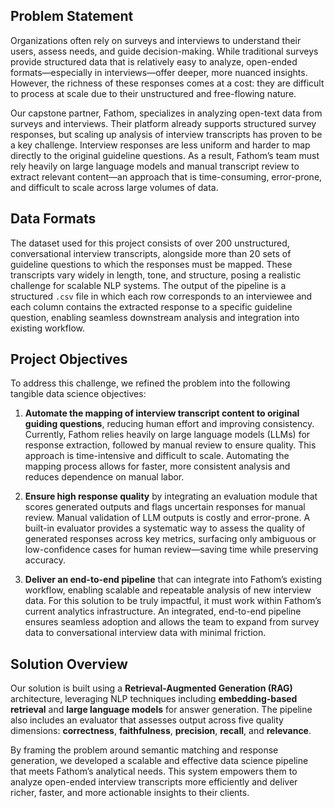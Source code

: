 ## Problem Statement

Organizations often rely on surveys and interviews to understand their users, assess needs, and guide decision-making. While traditional surveys provide structured data that is relatively easy to analyze, open-ended formats—especially in interviews—offer deeper, more nuanced insights. However, the richness of these responses comes at a cost: they are difficult to process at scale due to their unstructured and free-flowing nature.

Our capstone partner, Fathom, specializes in analyzing open-text data from surveys and interviews. Their platform already supports structured survey responses, but scaling up analysis of interview transcripts has proven to be a key challenge. Interview responses are less uniform and harder to map directly to the original guideline questions. As a result, Fathom’s team must rely heavily on large language models and manual transcript review to extract relevant content—an approach that is time-consuming, error-prone, and difficult to scale across large volumes of data.

## Data Formats

The dataset used for this project consists of over 200 unstructured, conversational interview transcripts, alongside more than 20 sets of guideline questions to which the responses must be mapped. These transcripts vary widely in length, tone, and structure, posing a realistic challenge for scalable NLP systems.
The output of the pipeline is a structured `.csv` file in which each row corresponds to an interviewee and each column contains the extracted response to a specific guideline question, enabling seamless downstream analysis and integration into existing workflow. 

## Project Objectives

To address this challenge, we refined the problem into the following tangible data science objectives:

1. **Automate the mapping of interview transcript content to original guiding questions**, reducing human effort and improving consistency.
   Currently, Fathom relies heavily on large language models (LLMs) for response extraction, followed by manual review to ensure quality. This approach is time-intensive and difficult to scale. Automating the mapping process allows for faster, more consistent analysis and reduces dependence on manual labor.

2. **Ensure high response quality** by integrating an evaluation module that scores generated outputs and flags uncertain responses for manual review.
   Manual validation of LLM outputs is costly and error-prone. A built-in evaluator provides a systematic way to assess the quality of generated responses across key metrics, surfacing only ambiguous or low-confidence cases for human review—saving time while preserving accuracy.

3. **Deliver an end-to-end pipeline** that can integrate into Fathom’s existing workflow, enabling scalable and repeatable analysis of new interview data.
   For this solution to be truly impactful, it must work within Fathom’s current analytics infrastructure. An integrated, end-to-end pipeline ensures seamless adoption and allows the team to expand from survey data to conversational interview data with minimal friction.

## Solution Overview

Our solution is built using a **Retrieval-Augmented Generation (RAG)** architecture, leveraging NLP techniques including **embedding-based retrieval** and **large language models** for answer generation. The pipeline also includes an evaluator that assesses output across five quality dimensions: **correctness**, **faithfulness**, **precision**, **recall**, and **relevance**.

By framing the problem around semantic matching and response generation, we developed a scalable and effective data science pipeline that meets Fathom’s analytical needs. This system empowers them to analyze open-ended interview transcripts more efficiently and deliver richer, faster, and more actionable insights to their clients.
